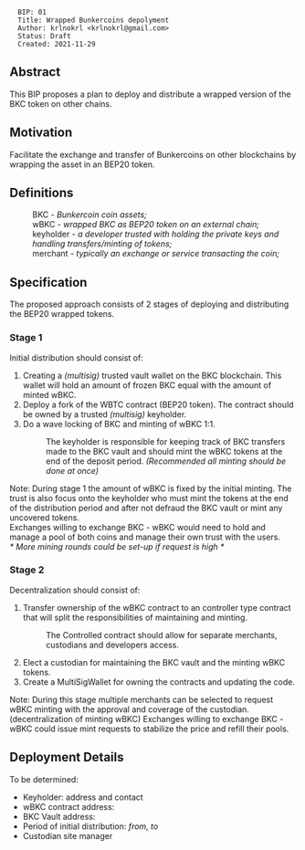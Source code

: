 
<pre>
  BIP: 01
  Title: Wrapped Bunkercoins depolyment
  Author: krlnokrl <krlnokrl@gmail.com>
  Status: Draft
  Created: 2021-11-29
</pre>

==Abstract==

This BIP proposes a plan to deploy and distribute a wrapped version of the BKC token on other chains.

==Motivation==

Facilitate the exchange and transfer of Bunkercoins on other blockchains by wrapping the asset in an BEP20 token.

==Definitions==

:BKC - ''Bunkercoin coin assets;''
:wBKC - ''wrapped BKC as BEP20 token on an external chain;''
:keyholder - ''a developer trusted with holding the private keys and handling transfers/minting of tokens;''
:merchant - ''typically an exchange or service transacting the coin;''

==Specification==

The proposed approach consists of 2 stages of deploying and distributing the BEP20 wrapped tokens. 

===Stage 1===

Initial distribution should consist of:
# Creating a ''(multisig)'' trusted vault wallet on the BKC blockchain. This wallet will hold an amount of frozen BKC equal with the amount of minted wBKC.
# Deploy a fork of the WBTC contract (BEP20 token). The contract should be owned by a trusted ''(multisig)'' keyholder.
# Do a wave locking of BKC and minting of wBKC 1:1.
#: The keyholder is responsible for keeping track of BKC transfers made to the BKC vault and should mint the wBKC tokens at the end of the deposit period. ''(Recommended all minting should be done at once)''

Note: During stage 1 the amount of wBKC is fixed by the initial minting. The trust is also focus onto the keyholder who must mint the tokens at the end of the distribution period and after not defraud the BKC vault or mint any uncovered tokens.
<br>
Exchanges willing to exchange BKC - wBKC would need to hold and manage a pool of both coins and manage their own trust with the users.
<br>
''* More mining rounds could be set-up if request is high *''

===Stage 2===

Decentralization should consist of:
# Transfer ownership of the wBKC contract to an controller type contract that will split the responsibilities of maintaining and minting.
#: The Controlled contract should allow for separate merchants, custodians and developers access.
# Elect a custodian for maintaining the BKC vault and the minting wBKC tokens.
# Create a MultiSigWallet for owning the contracts and updating the code.

Note: During this stage multiple merchants can be selected to request wBKC minting with the approval and coverage of the custodian. (decentralization of minting wBKC)
Exchanges willing to exchange BKC - wBKC could issue mint requests to stabilize the price and refill their pools.

==Deployment Details==

To be determined:
* Keyholder: address and contact
* wBKC contract address:
* BKC Vault address:
* Period of initial distribution:  ''from, to''
* Custodian site manager
